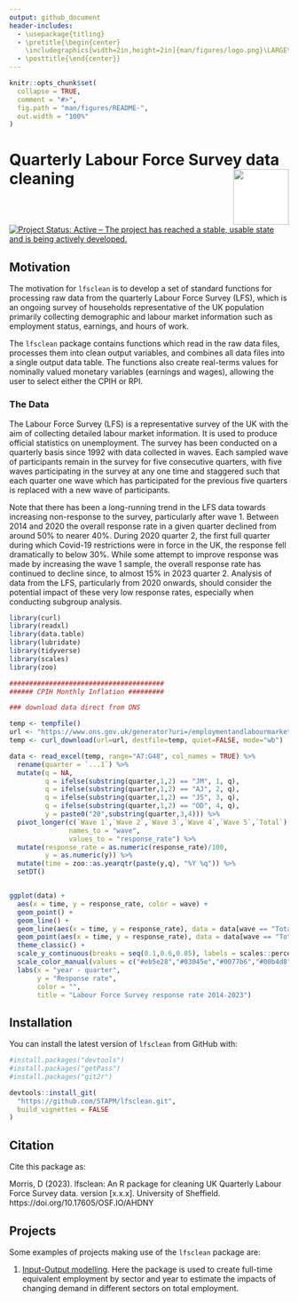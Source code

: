 ```yaml
---
output: github_document
header-includes:
  - \usepackage{titling}
  - \pretitle{\begin{center}
    \includegraphics[width=2in,height=2in]{man/figures/logo.png}\LARGE\\}
  - \posttitle{\end{center}}
---
```


<!-- README.md is generated from README.Rmd. Please edit that file -->

```r
knitr::opts_chunk$set(
  collapse = TRUE,
  comment = "#>",
  fig.path = "man/figures/README-",
  out.width = "100%"
)
```

# Quarterly Labour Force Survey data cleaning <img src="man/figures/README-lfsclean-open.png" align="right" style="padding-left:10px;background-color:white;" width="100" height="100" />

<!-- badges: start -->
[![Project Status: Active – The project has reached a stable, usable state and is being actively developed.](https://www.repostatus.org/badges/latest/active.svg)](https://www.repostatus.org/#active)
<!-- badges: end -->

## Motivation
The motivation for `lfsclean` is to develop a set of standard functions for processing raw data from the quarterly Labour Force Survey (LFS), which is an ongoing survey of households representative of the UK population primarily collecting demographic and labour market information such as employment status, earnings, and hours of work.

The `lfsclean` package contains functions which read in the raw data files, processes them into clean output variables, and combines all data files into a single output data table. The functions also create real-terms values for nominally valued monetary variables (earnings and wages), allowing the user to select either the CPIH or RPI.

### The Data
The Labour Force Survey (LFS) is a representative survey of the UK with the aim of collecting detailed labour market information. It is used to produce official statistics on unemployment. The survey has been conducted on a quarterly basis since 1992 with data collected in waves. Each sampled wave of participants remain in the survey for five consecutive quarters, with five waves participating in the survey at any one time and staggered such that each quarter one wave which has participated for the previous five quarters is replaced with a new wave of participants. 

Note that there has been a long-running trend in the LFS data towards increasing non-response to the survey, particularly after wave 1. Between 2014 and 2020 the overall response rate in a given quarter declined from around 50% to nearer 40%. During 2020 quarter 2, the first full quarter during which Covid-19 restrictions were in force in the UK, the response fell dramatically to below 30%. While some attempt to improve response was made by increasing the wave 1 sample, the overall response rate has continued to decline since, to almost 15% in 2023 quarter 2. Analysis of data from the LFS, particularly from 2020 onwards, should consider the potential impact of these very low response rates, especially when conducting subgroup analysis. 


```r
library(curl)
library(readxl)
library(data.table)
library(lubridate)
library(tidyverse)
library(scales)
library(zoo)

#######################################
###### CPIH Monthly Inflation #########

### download data direct from ONS

temp <- tempfile()
url <- "https://www.ons.gov.uk/generator?uri=/employmentandlabourmarket/peopleinwork/employmentandemployeetypes/methodologies/labourforcesurveyperformanceandqualitymonitoringreport/c11f9639&format=xls"
temp <- curl_download(url=url, destfile=temp, quiet=FALSE, mode="wb")

data <- read_excel(temp, range="A7:G48", col_names = TRUE) %>%
  rename(quarter = `...1`) %>%
  mutate(q = NA,
         q = ifelse(substring(quarter,1,2) == "JM", 1, q),
         q = ifelse(substring(quarter,1,2) == "AJ", 2, q),
         q = ifelse(substring(quarter,1,2) == "JS", 3, q),
         q = ifelse(substring(quarter,1,2) == "OD", 4, q),
         y = paste0("20",substring(quarter,3,4))) %>%
  pivot_longer(c(`Wave 1`,`Wave 2`,`Wave 3`,`Wave 4`,`Wave 5`,`Total`),
               names_to = "wave",
               values_to = "response_rate") %>%
  mutate(response_rate = as.numeric(response_rate)/100,
         y = as.numeric(y)) %>%
  mutate(time = zoo::as.yearqtr(paste(y,q), "%Y %q")) %>%
  setDT()


ggplot(data) +
  aes(x = time, y = response_rate, color = wave) +
  geom_point() +
  geom_line() +
  geom_line(aes(x = time, y = response_rate), data = data[wave == "Total"], color = "#eb5e28", size = 1.5) +
  geom_point(aes(x = time, y = response_rate), data = data[wave == "Total"], color = "#eb5e28", size = 1.5) +
  theme_classic() +
  scale_y_continuous(breaks = seq(0.1,0.6,0.05), labels = scales::percent) +
  scale_color_manual(values = c("#eb5e28","#03045e","#0077b6","#00b4d8","#90e0ef","#caf0f8")) +
  labs(x = "year - quarter",
       y = "Response rate",
       color = "",
       title = "Labour Force Survey response rate 2014-2023") 
```

## Installation

You can install the latest version of `lfsclean` from GitHub with:     

```r
#install.packages("devtools")
#install.packages("getPass")
#install.packages("git2r")

devtools::install_git(
  "https://github.com/STAPM/lfsclean.git", 
  build_vignettes = FALSE
)

```


## Citation

Cite this package as:

Morris, D (2023). lfsclean: An R package for cleaning UK Quarterly Labour Force Survey data. version [x.x.x]. University of Sheffield. https://doi.org/10.17605/OSF.IO/AHDNY

## Projects 

Some examples of projects making use of the `lfsclean` package are:

1. [Input-Output modelling](https://gitlab.com/SPECTRUM_Sheffield/projects/input-output-modelling). Here the package is used to create full-time equivalent employment by sector and year to estimate the impacts of changing demand in different sectors on total employment. 
